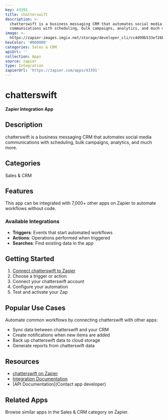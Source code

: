 ```yaml
---
key: 43391
title: chatterswift
description: >-
  chatterswift is a business messaging CRM that automates social media
  communications with scheduling, bulk campaigns, analytics, and much more.
image: >-
  https://zapier-images.imgix.net/storage/developer_cli/cc4d99b533ef26b5cb56b44acaf7555a.png?auto=format%2Ccompress&ixlib=python-3.0.0&q=50
hexColor: '#000000'
categories: Sales & CRM
apiUrl: ''
collection: Apps
source: zapier
type: Integration
zapierUrl: 'https://zapier.com/apps/43391'
---
```

# chatterswift

**Zapier Integration App**

## Description

chatterswift is a business messaging CRM that automates social media communications with scheduling, bulk campaigns, analytics, and much more.

## Categories

Sales & CRM

## Features

This app can be integrated with 7,000+ other apps on Zapier to automate workflows without code.

### Available Integrations

- **Triggers**: Events that start automated workflows
- **Actions**: Operations performed when triggered
- **Searches**: Find existing data in the app

## Getting Started

1. [Connect chatterswift to Zapier](https://zapier.com/apps/43391)
2. Choose a trigger or action
3. Connect your chatterswift account
4. Configure your automation
5. Test and activate your Zap

## Popular Use Cases

Automate common workflows by connecting chatterswift with other apps:

- Sync data between chatterswift and your CRM
- Create notifications when new items are added
- Back up chatterswift data to cloud storage
- Generate reports from chatterswift data

## Resources

- [chatterswift on Zapier](https://zapier.com/apps/43391)
- [Integration Documentation](https://zapier.com/apps/43391/integrations)
- [API Documentation](Contact app developer)

## Related Apps

Browse similar apps in the Sales & CRM category on Zapier.
